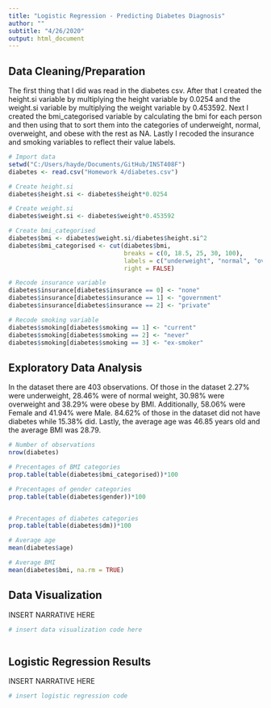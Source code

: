 ```yaml
---
title: "Logistic Regression - Predicting Diabetes Diagnosis"
author: ""
subtitle: "4/26/2020"
output: html_document
---
```

## Data Cleaning/Preparation
The first thing that I did was read in the diabetes csv. After that I created the height.si variable by multiplying the height variable by 0.0254 and the weight.si variable by multiplying the weight variable by 0.453592. Next I created the bmi_categorised variable by calculating the bmi for each person and then using that to sort them into the categories of underweight, normal, overweight, and obese with the rest as NA. Lastly I recoded the insurance and smoking variables to reflect their value labels.

```r
# Import data
setwd("C:/Users/hayde/Documents/GitHub/INST408F")
diabetes <- read.csv("Homework 4/diabetes.csv")

# Create height.si
diabetes$height.si <- diabetes$height*0.0254

# Create weight.si
diabetes$weight.si <- diabetes$weight*0.453592

# Create bmi_categorised
diabetes$bmi <- diabetes$weight.si/diabetes$height.si^2
diabetes$bmi_categorised <- cut(diabetes$bmi, 
                                breaks = c(0, 18.5, 25, 30, 100),
                                labels = c("underweight", "normal", "overweight", "obese"),
                                right = FALSE)

# Recode insurance variable
diabetes$insurance[diabetes$insurance == 0] <- "none"
diabetes$insurance[diabetes$insurance == 1] <- "government"
diabetes$insurance[diabetes$insurance == 2] <- "private"

# Recode smoking variable
diabetes$smoking[diabetes$smoking == 1] <- "current"
diabetes$smoking[diabetes$smoking == 2] <- "never"
diabetes$smoking[diabetes$smoking == 3] <- "ex-smoker"

```


## Exploratory Data Analysis
In the dataset there are 403 observations. Of those in the dataset 2.27% were underweight, 28.46% were of normal weight, 30.98% were overweight and 38.29% were obese by BMI. Additionally, 58.06% were Female and 41.94% were Male. 84.62% of those in the dataset did not have diabetes while 15.38% did. Lastly, the average age was 46.85 years old and the average BMI was 28.79.
```r
# Number of observations
nrow(diabetes)

# Precentages of BMI categories
prop.table(table(diabetes$bmi_categorised))*100

# Precentages of gender categories
prop.table(table(diabetes$gender))*100


# Precentages of diabetes categories
prop.table(table(diabetes$dm))*100

# Average age
mean(diabetes$age)

# Average BMI
mean(diabetes$bmi, na.rm = TRUE)
```


## Data Visualization
INSERT NARRATIVE HERE
```r
# insert data visualization code here



```

## Logistic Regression Results
INSERT NARRATIVE HERE
```r
# insert logistic regression code


```

